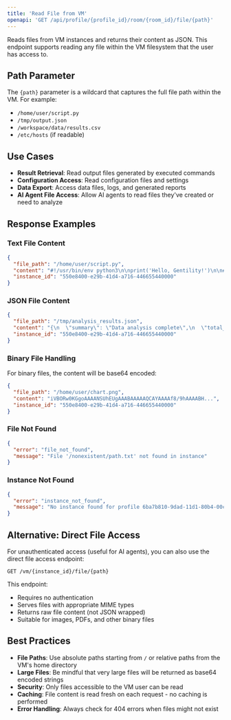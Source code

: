 ```yaml
---
title: 'Read File from VM'
openapi: 'GET /api/profile/{profile_id}/room/{room_id}/file/{path}'
---
```


Reads files from VM instances and returns their content as JSON. This endpoint supports reading any file within the VM filesystem that the user has access to.

## Path Parameter

The `{path}` parameter is a wildcard that captures the full file path within the VM. For example:

- `/home/user/script.py`
- `/tmp/output.json` 
- `/workspace/data/results.csv`
- `/etc/hosts` (if readable)

## Use Cases

- **Result Retrieval**: Read output files generated by executed commands
- **Configuration Access**: Read configuration files and settings
- **Data Export**: Access data files, logs, and generated reports
- **AI Agent File Access**: Allow AI agents to read files they've created or need to analyze

## Response Examples

### Text File Content

```json
{
  "file_path": "/home/user/script.py",
  "content": "#!/usr/bin/env python3\n\nprint('Hello, Gentility!')\n\n# This is a sample Python script\nfor i in range(5):\n    print(f'Count: {i}')",
  "instance_id": "550e8400-e29b-41d4-a716-446655440000"
}
```

### JSON File Content  

```json
{
  "file_path": "/tmp/analysis_results.json",
  "content": "{\n  \"summary\": \"Data analysis complete\",\n  \"total_records\": 1500,\n  \"insights\": [\n    \"Peak usage occurs at 3 PM\",\n    \"Weekend traffic is 40% lower\"\n  ]\n}",
  "instance_id": "550e8400-e29b-41d4-a716-446655440000"
}
```

### Binary File Handling

For binary files, the content will be base64 encoded:

```json
{
  "file_path": "/home/user/chart.png", 
  "content": "iVBORw0KGgoAAAANSUhEUgAAABAAAAAQCAYAAAAf8/9hAAAABH...",
  "instance_id": "550e8400-e29b-41d4-a716-446655440000"
}
```

### File Not Found

```json
{
  "error": "file_not_found",
  "message": "File '/nonexistent/path.txt' not found in instance"
}
```

### Instance Not Found

```json
{
  "error": "instance_not_found", 
  "message": "No instance found for profile 6ba7b810-9dad-11d1-80b4-00c04fd430c8 and room ai-session-123"
}
```

## Alternative: Direct File Access

For unauthenticated access (useful for AI agents), you can also use the direct file access endpoint:

```
GET /vm/{instance_id}/file/{path}
```

This endpoint:
- Requires no authentication
- Serves files with appropriate MIME types
- Returns raw file content (not JSON wrapped)
- Suitable for images, PDFs, and other binary files

## Best Practices

- **File Paths**: Use absolute paths starting from `/` or relative paths from the VM's home directory
- **Large Files**: Be mindful that very large files will be returned as base64 encoded strings
- **Security**: Only files accessible to the VM user can be read
- **Caching**: File content is read fresh on each request - no caching is performed
- **Error Handling**: Always check for 404 errors when files might not exist